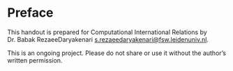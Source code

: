 # Preface {.unnumbered}


This handout is prepared for Computational International Relations by Dr. Babak RezaeeDaryakenari [s.rezaeedaryakenari\@fsw.leidenuniv.nl](mailto:s.rezaeedaryakenari@fsw.leidenuniv.nl).

This is an ongoing project. Please do not share or use it without the author's written permission.
